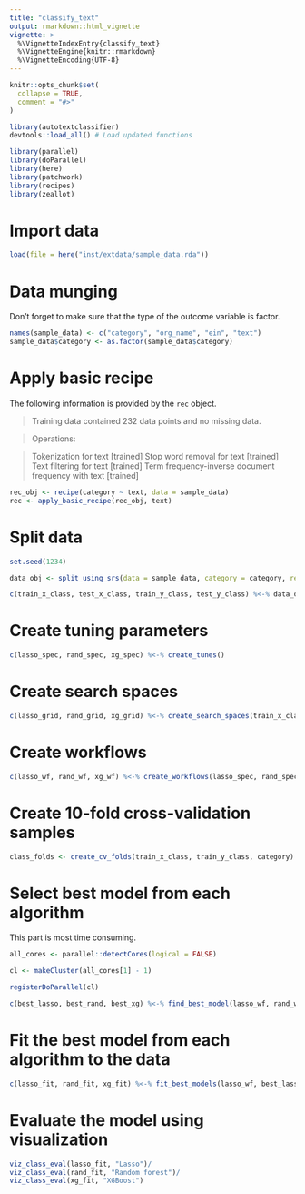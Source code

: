 ```yaml
---
title: "classify_text"
output: rmarkdown::html_vignette
vignette: >
  %\VignetteIndexEntry{classify_text}
  %\VignetteEngine{knitr::rmarkdown}
  %\VignetteEncoding{UTF-8}
---
```


```r
knitr::opts_chunk$set(
  collapse = TRUE,
  comment = "#>"
)
```

```r
library(autotextclassifier)
devtools::load_all() # Load updated functions 

library(parallel)
library(doParallel)
library(here)
library(patchwork)
library(recipes)
library(zeallot)
```

# Import data 

```r
load(file = here("inst/extdata/sample_data.rda"))
```

# Data munging 

Don't forget to make sure that the type of the outcome variable is factor.

```r
names(sample_data) <- c("category", "org_name", "ein", "text")
sample_data$category <- as.factor(sample_data$category)
```

# Apply basic recipe 

The following information is provided by the `rec` object.

> Training data contained 232 data points and no missing data.

> Operations:

> Tokenization for text [trained]
Stop word removal for text [trained]
Text filtering for text [trained]
Term frequency-inverse document frequency with text [trained]

```r
rec_obj <- recipe(category ~ text, data = sample_data)
rec <- apply_basic_recipe(rec_obj, text)
```

# Split data 

```r
set.seed(1234)

data_obj <- split_using_srs(data = sample_data, category = category, rec = rec)

c(train_x_class, test_x_class, train_y_class, test_y_class) %<-% data_obj
```

# Create tuning parameters 

```r
c(lasso_spec, rand_spec, xg_spec) %<-% create_tunes()
```

# Create search spaces 

```r
c(lasso_grid, rand_grid, xg_grid) %<-% create_search_spaces(train_x_class, category, lasso_sepc, rand_spec, xg_spec)
```

# Create workflows 

```r
c(lasso_wf, rand_wf, xg_wf) %<-% create_workflows(lasso_spec, rand_spec, xg_spec, category)
```

# Create 10-fold cross-validation samples 

```r
class_folds <- create_cv_folds(train_x_class, train_y_class, category)
```

# Select best model from each algorithm

This part is most time consuming.

```r
all_cores <- parallel::detectCores(logical = FALSE)

cl <- makeCluster(all_cores[1] - 1)

registerDoParallel(cl)
```

```r
c(best_lasso, best_rand, best_xg) %<-% find_best_model(lasso_wf, rand_wf, xg_wf, class_folds, lasso_grid, rand_grid, xg_grid)
```

# Fit the best model from each algorithm to the data 

```r
c(lasso_fit, rand_fit, xg_fit) %<-% fit_best_models(lasso_wf, best_lasso, rand_wf, best_rand, xg_wf, best_xg, train_x_class, train_y_class, category)
```

# Evaluate the model using visualization

```r
viz_class_eval(lasso_fit, "Lasso")/
viz_class_eval(rand_fit, "Random forest")/
viz_class_eval(xg_fit, "XGBoost")
```




